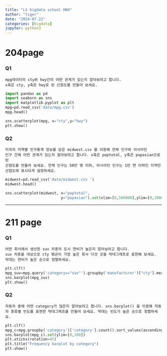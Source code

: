 ```yaml
---
title: "LS bigdata school HW4"
author: "tiger"
date: "2024-07-22"
categories: [bigdata]
jupyter: python3
---
```


# 204page
### Q1
    mpg데이터의 cty와 hwy간의 어떤 관계가 있는지 알아보려고 합니다. 
    x축은 cty, y축은 hwy로 된 산점도를 만들어 보세요.
    
```python
import pandas as pd
import seaborn as sns
import matplotlib.pyplot as plt
mpg=pd.read_csv('data/mpg.csv')
mpg.head()
```


```python
sns.scatterplot(mpg, x="cty",y="hwy")
plt.show()
```

### Q2
    미국의 지역별 인구통계 정보를 담은 midwest.csv 를 이용해 전체 인구와 아시아인 
    인구 간에 어떤 관계가 있는지 알아보려고 합니다. x축은 poptotal, y축은 popasian으로 된 
    산점도를 만들어 보세요. 전체 인구는 50만 명 이하, 아시아인 인구는 1만 면 이하인 지역만 
    산점도에 표시되게 설정하세요. 

```python
midwest=pd.read_csv('data/midwest.csv ')
midwest.head()
```

```python
sns.scatterplot(midwest, x="poptotal", 
                         y="popasian").set(xlim=[0,500000],ylim=[0,10000])
```

***
# 211 page
### Q1
    어떤 회사에서 생산한 suv 차종의 도시 연비가 높은지 알아보려고 합니다. 
    suv 차종을 대상으로 cty 평균이 가장 높은 회사 다섯 곳을 막대그래프로 표현해 보세요. 
    막대는 연비가 높은 순으로 정렬하세요. 
```python
plt.clf()
mpg_suv=mpg.query('category=="suv"').groupby('manufacturer')["cty"].mean().sort_values(ascending=False).head()
sns.barplot(mpg_suv)
plt.show()
```

### Q2
    자동차 중에 어떤 category가 많은지 알아보려고 합니다. sns.barplot() 을 이용해 자동차 종류별 빈도를 표현한 막대그래프를 만들어 보세요. 막대는 빈도가 높은 순으로 정렬하세요. 
```python
plt.clf()
mpg_c=mpg.groupby('category')['category'].count().sort_values(ascending=False)
sns.barplot(mpg_c).set(ylim=[0,100])
plt.xticks(rotation=45)
plt.title("Frequency barplot by category")
plt.show()
```